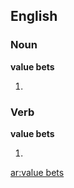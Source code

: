 ==English==

===Noun===
'''value bets'''

# {{plural of|value bet}}

===Verb===
'''value bets'''

#{{third-person singular of|value bet}}

[[ar:value bets]]